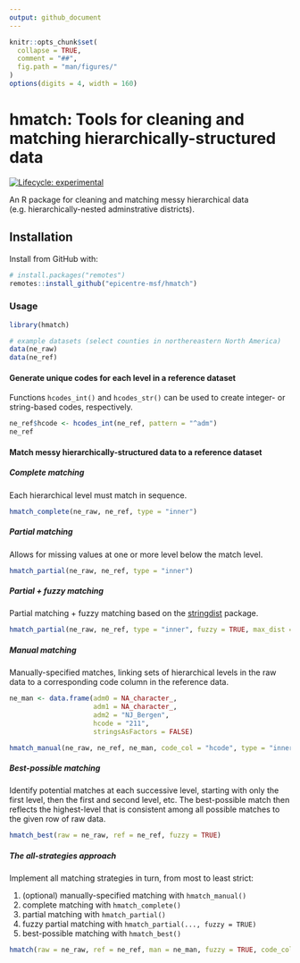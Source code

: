 ```yaml
---
output: github_document
---
```


<!-- README.md is generated from README.Rmd. Please edit that file -->

```r
knitr::opts_chunk$set(
  collapse = TRUE,
  comment = "##",
  fig.path = "man/figures/"
)
options(digits = 4, width = 160)
```

# hmatch: Tools for cleaning and matching hierarchically-structured data
<!-- badges: start -->
[![Lifecycle: experimental](https://img.shields.io/badge/lifecycle-experimental-orange.svg)](https://www.tidyverse.org/lifecycle/#experimental)
<!-- badges: end -->

An R package for cleaning and matching messy hierarchical data (e.g. hierarchically-nested adminstrative districts).


## Installation

Install from GitHub with:

```r
# install.packages("remotes")
remotes::install_github("epicentre-msf/hmatch")
```

### Usage

```r
library(hmatch)

# example datasets (select counties in northereastern North America)
data(ne_raw)
data(ne_ref)
```


#### Generate unique codes for each level in a reference dataset

Functions `hcodes_int()` and `hcodes_str()` can be used to create integer- or
string-based codes, respectively.

```r
ne_ref$hcode <- hcodes_int(ne_ref, pattern = "^adm")
ne_ref
```

#### Match messy hierarchically-structured data to a reference dataset

##### Complete matching

Each hierarchical level must match in sequence.

```r
hmatch_complete(ne_raw, ne_ref, type = "inner")
```

##### Partial matching

Allows for missing values at one or more level below the match level.

```r
hmatch_partial(ne_raw, ne_ref, type = "inner")
```

##### Partial + fuzzy matching

Partial matching + fuzzy matching based on the
[stringdist](https://github.com/markvanderloo/stringdist) package.

```r
hmatch_partial(ne_raw, ne_ref, type = "inner", fuzzy = TRUE, max_dist = 2)
```

##### Manual matching

Manually-specified matches, linking sets of hierarchical levels in the raw data
to a corresponding code column in the reference data.

```r
ne_man <- data.frame(adm0 = NA_character_,
                     adm1 = NA_character_,
                     adm2 = "NJ_Bergen",
                     hcode = "211",
                     stringsAsFactors = FALSE)

hmatch_manual(ne_raw, ne_ref, ne_man, code_col = "hcode", type = "inner")
```

##### Best-possible matching

Identify potential matches at each successive level, starting with only the
first level, then the first and second level, etc. The best-possible match then
reflects the highest-level that is consistent among all possible matches to the
given row of raw data.

```r
hmatch_best(raw = ne_raw, ref = ne_ref, fuzzy = TRUE)
```

##### The all-strategies approach

Implement all matching strategies in turn, from most to least strict:

1. (optional) manually-specified matching with `hmatch_manual()`
2. complete matching with `hmatch_complete()`
3. partial matching with `hmatch_partial()`
4. fuzzy partial matching with `hmatch_partial(..., fuzzy = TRUE)`
5. best-possible matching with `hmatch_best()`

```r
hmatch(raw = ne_raw, ref = ne_ref, man = ne_man, fuzzy = TRUE, code_col = "hcode")
```

